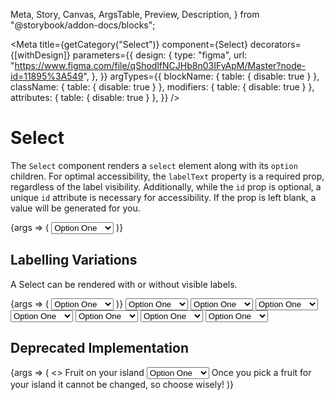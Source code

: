   Meta,
  Story,
  Canvas,
  ArgsTable,
  Preview,
  Description,
} from "@storybook/addon-docs/blocks";


<Meta
  title={getCategory("Select")}
  component={Select}
  decorators={[withDesign]}
  parameters={{
    design: {
      type: "figma",
      url:
        "https://www.figma.com/file/qShodlfNCJHb8n03IFyApM/Master?node-id=11895%3A549",
    },
  }}
  argTypes={{
    blockName: { table: { disable: true } },
    className: { table: { disable: true } },
    modifiers: { table: { disable: true } },
    attributes: { table: { disable: true } },
  }}
/>

# Select

<Description of={Select} />

The `Select` component renders a `select` element along with its `option` children. For optimal accessibility, the `labelText` property is a required prop, regardless of the label visibility. Additionally, while the `id` prop is optional, a unique `id` attribute is necessary for accessibility. If the prop is left blank, a value will be generated for you.

<Preview withToolbar>
  <Story
    name="Select"
    args={{
      id: "mySelect",
      labelText: "Fruit on your island:",
      showLabel: true,
      helperText: "Choose wisely.",
      errorText: "Waaaaaaaa!",
      errored: false,
      required: true,
      disabled: false,
      selectedOption: "Option Two",
      attributes: {
        onFocus: action("focus"),
        onBlur: action("blur"),
        onChange: action("onChange"),
      },
    }}
  >
    {args => (
      <Select {...args}>
        <option>Option One</option>
        <option>Option Two</option>
        <option>Option Three</option>
        <option>Option Four</option>
        <option>Option Five</option>
      </Select>
    )}
  </Story>
</Preview>

<ArgsTable story="Select" />

## Labelling Variations

A Select can be rendered with or without visible labels.

<Preview withToolbar>
  <Story
    name="Labelling Variations"
    args={{
      labelText: "What is your favorite color?",
      showLabel: false,
    }}
  >
    {args => (
      <Select {...args}>
        <option aria-selected={true}>Option One</option>
        <option aria-selected={false}>Option Two</option>
        <option aria-selected={false}>Option Three</option>
        <option aria-selected={false}>Option Four</option>
        <option aria-selected={false}>Option Five</option>
      </Select>
    )}
  </Story>
</Preview>

<Canvas>
  <Select labelText="What is your favorite color?" showLabel={true}>
    <option aria-selected={true}>Option One</option>
    <option aria-selected={false}>Option Two</option>
    <option aria-selected={false}>Option Three</option>
    <option aria-selected={false}>Option Four</option>
    <option aria-selected={false}>Option Five</option>
  </Select>
</Canvas>

<Canvas>
  <Select
    labelText="What is your favorite color?"
    showLabel={false}
    placeholder="i.e. blue, green, etc."
  >
    <option aria-selected={true}>Option One</option>
    <option aria-selected={false}>Option Two</option>
    <option aria-selected={false}>Option Three</option>
    <option aria-selected={false}>Option Four</option>
    <option aria-selected={false}>Option Five</option>
  </Select>
</Canvas>

<Canvas>
  <Select
    labelText="What is your favorite color?"
    showLabel={true}
    placeholder="i.e. blue, green, etc."
  >
    <option aria-selected={true}>Option One</option>
    <option aria-selected={false}>Option Two</option>
    <option aria-selected={false}>Option Three</option>
    <option aria-selected={false}>Option Four</option>
    <option aria-selected={false}>Option Five</option>
  </Select>
</Canvas>

<Canvas>
  <Select
    labelText="What is your favorite color?"
    showLabel={false}
    placeholder="i.e. blue, green, etc."
    helperText="Choose wisely!"
  >
    <option aria-selected={true}>Option One</option>
    <option aria-selected={false}>Option Two</option>
    <option aria-selected={false}>Option Three</option>
    <option aria-selected={false}>Option Four</option>
    <option aria-selected={false}>Option Five</option>
  </Select>
</Canvas>

<Canvas>
  <Select
    labelText="What is your favorite color?"
    showLabel={true}
    placeholder="i.e. blue, green, etc."
    helperText="Choose wisely!"
  >
    <option aria-selected={true}>Option One</option>
    <option aria-selected={false}>Option Two</option>
    <option aria-selected={false}>Option Three</option>
    <option aria-selected={false}>Option Four</option>
    <option aria-selected={false}>Option Five</option>
  </Select>
</Canvas>

<Canvas>
  <Select
    labelText="What is your favorite color?"
    showLabel={false}
    placeholder="i.e. blue, green, etc."
    errorText="Waaaaaa!"
    errored={true}
  >
    <option aria-selected={true}>Option One</option>
    <option aria-selected={false}>Option Two</option>
    <option aria-selected={false}>Option Three</option>
    <option aria-selected={false}>Option Four</option>
    <option aria-selected={false}>Option Five</option>
  </Select>
</Canvas>

<Canvas>
  <Select
    labelText="What is your favorite color?"
    showLabel={true}
    placeholder="i.e. blue, green, etc."
    errorText="Waaaaaa!"
    errored={true}
  >
    <option aria-selected={true}>Option One</option>
    <option aria-selected={false}>Option Two</option>
    <option aria-selected={false}>Option Three</option>
    <option aria-selected={false}>Option Four</option>
    <option aria-selected={false}>Option Five</option>
  </Select>
</Canvas>

## Deprecated Implementation

<Preview withToolbar>
  <Story
    name="Deprecated Implementation"
    args={{
      labelText: "What is your favorite color?",
      showLabel: false,
    }}
  >
    {args => (
      <>
        <Label htmlFor="select" optReqFlag="Required" id={"label"}>
          Fruit on your island
        </Label>
        <Select
          name="optionalLabelSelect"
          id={"select"}
          isRequired={false}
          ariaLabel="Select Label"
          labelId={"label"}
          helperTextId={"helperText"}
          selectedOption="Option Three"
        >
          <option aria-selected={true}>Option One</option>
          <option aria-selected={false}>Option Two</option>
          <option aria-selected={false}>Option Three</option>
          <option aria-selected={false}>Option Four</option>
          <option aria-selected={false}>Option Five</option>
        </Select>
        <HelperErrorText isError={false} id={"helperText"}>
          Once you pick a fruit for your island it cannot be changed, so choose
          wisely!
        </HelperErrorText>
      </>
    )}
  </Story>
</Preview>

